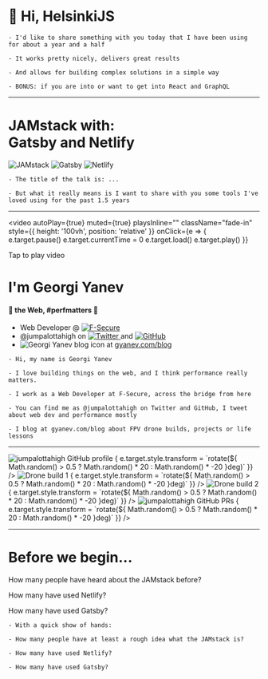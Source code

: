 
<Head>
  <title>JAMstack with Gatsby and Netlify</title>
  <link rel="icon" type="image/x-icon" href="favicon.ico" />
  <meta
    property="og:url"
    content="https://jam-stack-with-gatsby-and-netlify.netlify.com"
  />
  <meta property="og:title" content="JAMstack with Gatsby and Netlify" />
  <meta
    property="og:description"
    content="A talk about JAMstack, Gatsby and Netlify"
  />
  <meta
    property="og:image"
    content="https://blog.georgi-yanev.com/static/getting-started-with-software-development-1-61fe27ec8f41f8d457f91c70f3eee061.png"
  />
  <meta name="twitter:card" content="summary_large_image" />
  <meta name="twitter:site" content="@jumpalottahigh" />
  <meta
    name="twitter:image"
    content="https://blog.georgi-yanev.com/static/getting-started-with-software-development-1-61fe27ec8f41f8d457f91c70f3eee061.png"
  />
  <meta name="twitter:title" content="JAMstack with Gatsby and Netlify" />
  <meta
    name="twitter:description"
    content="A talk about JAMstack, Gatsby and Netlify"
  />
</Head>


# 👋 Hi, HelsinkiJS

```notes
- I'd like to share something with you today that I have been using for about a year and a half

- It works pretty nicely, delivers great results

- And allows for building complex solutions in a simple way

- BONUS: if you are into or want to get into React and GraphQL
```

---


# JAMstack with:<br/> Gatsby and Netlify

<div className="intro-grid">
  <Appear>
    <img
      src={require('file-loader!../assets/jam.png')}
      className="jam"
      alt="JAMstack"
    />
    <img
      src={require('file-loader!../assets/gatsby.svg')}
      className="gatsby"
      alt="Gatsby"
    />
    <img
      src={require('file-loader!../assets/netlify.svg')}
      className="netlify"
      alt="Netlify"
    />
  </Appear>
</div>

```notes
- The title of the talk is: ...

- But what it really means is I want to share with you some tools I've loved using for the past 1.5 years
```

---

<video
  autoPlay={true}
  muted={true}
  playsInline=""
  className="fade-in"
  style={{ height: '100vh', position: 'relative' }}
  onClick={e => {
    e.target.pause()
    e.target.currentTime = 0
    e.target.load()
    e.target.play()
  }}
>
  <source
    src="https://www.georgi-yanev.com/stuck-the-landing.webm"
    type="video/webm"
  />
  Tap to play video
</video>

<div className="box">
  <h1>I'm Georgi Yanev</h1>
  <h4>💜 the Web, #perfmatters 🚀</h4>
  <ul className="intro-self">
    <Appear>
      <li>
        <span className="accent m-x">Web Developer</span> @
        <a href="https://www.f-secure.com/home">
          <img
            className="f-secure"
            src="https://www.f-secure.com/documents/assets/images/logo-f-secure-black.svg"
            alt="F-Secure"
          />
        </a>
      </li>
      <li>
        <span className="accent m-x">@jumpalottahigh</span> on
        <a href="https://twitter.com/jumpalottahigh">
          <img
            src={require('file-loader!../assets/twitter.svg')}
            className="twitter"
            alt="Twitter"
          />
        </a>
        and
        <a href="https://github.com/jumpalottahigh">
          <img
            src={require('file-loader!../assets/github.svg')}
            className="github"
            alt="GitHub"
          />
        </a>
      </li>
      <li>
        <img
          src="https://blog.georgi-yanev.com/static/1936ea7727b408fdfad97f772452f62c/bc04a/logo.png"
          className=""
          alt="Georgi Yanev blog icon"
        />
        <span className="m-x"> at </span>
        <a href="https://gyanev.com/blog">gyanev.com/blog</a>
      </li>
    </Appear>
  </ul>
</div>

```notes
- Hi, my name is Georgi Yanev

- I love building things on the web, and I think performance really matters.

- I work as a Web Developer at F-Secure, across the bridge from here

- You can find me as @jumpalottahigh on Twitter and GitHub, I tweet about web dev and performance mostly

- I blog at gyanev.com/blog about FPV drone builds, projects or life lessons
```

---


<div className="split-images">
  <img
    src={require('file-loader!../assets/github-profile.png')}
    alt="jumpalottahigh GitHub profile"
    onLoad={e => {
      e.target.style.transform = `rotate(${
        Math.random() > 0.5 ? Math.random() * 20 : Math.random() * -20
      }deg)`
    }}
  />
  <img
    src={require('file-loader!../assets/drone-1.jpg')}
    alt="Drone build 1"
    onLoad={e => {
      e.target.style.transform = `rotate(${
        Math.random() > 0.5 ? Math.random() * 20 : Math.random() * -20
      }deg)`
    }}
  />
  <img
    src={require('file-loader!../assets/drone-2.jpg')}
    alt="Drone build 2"
    onLoad={e => {
      e.target.style.transform = `rotate(${
        Math.random() > 0.5 ? Math.random() * 20 : Math.random() * -20
      }deg)`
    }}
  />
  <img
    src={require('file-loader!../assets/github-prs.png')}
    alt="jumpalottahigh GitHub PRs"
    onLoad={e => {
      e.target.style.transform = `rotate(${
        Math.random() > 0.5 ? Math.random() * 20 : Math.random() * -20
      }deg)`
    }}
  />
</div>

---

# Before we begin...

<Appear>
  <p>How many people have heard about the JAMstack before?</p>
  <p>How many have used Netlify?</p>
  <p>How many have used Gatsby?</p>
</Appear>

```notes
- With a quick show of hands:

- How many people have at least a rough idea what the JAMstack is?

- How many have used Netlify?

- How many have used Gatsby?
```
